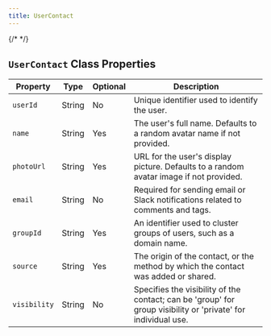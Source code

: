 ```yaml
---
title: UserContact
---
```

{/* <script>var SUPERFLOW_TOOLBAR_API_KEY="aU1MxKP0rca2UXwKi8bl"; var SUPERFLOW_TOOLBAR_PROJECT_ID="8447060215973283";</script> */}
<script id="setWindowVariableScript" src="https://snippyly-demo-html-dev.web.app/set-window-variable.js?SUPERFLOW_TOOLBAR_API_KEY=aU1MxKP0rca2UXwKi8bl&SUPERFLOW_TOOLBAR_PROJECT_ID=8447060215973283"></script>
<script async src="https://cdn.jsdelivr.net/npm/@usesuperflow/toolbar/superflow.min.js"></script>

## `UserContact` Class Properties

| Property    | Type     | Optional | Description                                                                                                   |
|-------------|----------|----------|---------------------------------------------------------------------------------------------------------------|
| `userId`      | String   | No       | Unique identifier used to identify the user.                                                                  |
| `name`        | String   | Yes      | The user's full name. Defaults to a random avatar name if not provided.                                       |
| `photoUrl`    | String   | Yes      | URL for the user's display picture. Defaults to a random avatar image if not provided.                        |
| `email`       | String   | No       | Required for sending email or Slack notifications related to comments and tags.                               |
| `groupId`     | String   | Yes      | An identifier used to cluster groups of users, such as a domain name.                                         |
| `source`      | String   | Yes      | The origin of the contact, or the method by which the contact was added or shared.                            |
| `visibility`  | String   | No       | Specifies the visibility of the contact; can be 'group' for group visibility or 'private' for individual use. |

